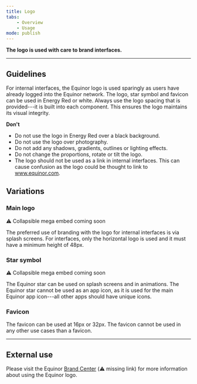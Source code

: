 ```yaml
---
title: Logo
tabs:
    - Overview
    - Usage
mode: publish
---
```



**The logo is used with care to brand interfaces.**
<!--One to two sentences as an introduction to the component-->

***

## Guidelines
<!--List how to use it, sizes, widths, grid interactions, color allowances -->

For internal interfaces, the Equinor logo is used sparingly as users have already logged into the Equinor network. The logo, star symbol and favicon can be used in Energy Red or white. Always use the logo spacing that is provided---it is built into each component. This ensures the logo maintains its visual integrity. 



**Don't**
<!--Bullet point list if needed -->

* Do not use the logo in Energy Red over a black background. 
* Do not use the logo over photography.
* Do not add any shadows, gradients, outlines or lighting effects. 
* Do not change the proportions, rotate or tilt the logo.
* The logo should not be used as a link in internal interfaces. This can cause confusion as the logo could be thought to link to www.equinor.com. 


## Variations 


<!--One ### heading per frame in Figma, explaining each component in that frame. One 'content' section per variation if needed -->
### Main logo

:warning: Collapsible mega embed coming soon

The preferred use of branding with the logo for internal interfaces is via splash screens. For interfaces, only the horizontal logo is used and it must have a minimum height of 48px.


### Star symbol

:warning: Collapsible mega embed coming soon

The Equinor star can be used on splash screens and in animations. The Equinor star cannot be used as an app icon, as it is used for the main Equinor app icon---all other apps should have unique icons.


### Favicon

The favicon can be used at 16px or 32px. The favicon cannot be used in any other use cases than a favicon. 


*** 

## External use

Please visit the Equinor [Brand Center](link) (:warning: missing link) for more information about using the Equinor logo. 
